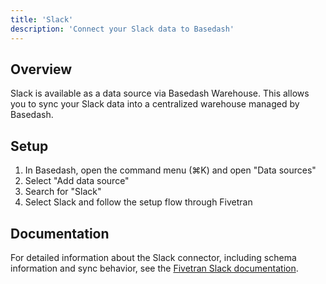 ```yaml
---
title: 'Slack'
description: 'Connect your Slack data to Basedash'
---
```


## Overview

Slack is available as a data source via Basedash Warehouse. This allows you to sync your Slack data into a centralized warehouse managed by Basedash.

## Setup

1. In Basedash, open the command menu (⌘K) and open "Data sources"
2. Select "Add data source"
3. Search for "Slack"
4. Select Slack and follow the setup flow through Fivetran

## Documentation

For detailed information about the Slack connector, including schema information and sync behavior, see the [Fivetran Slack documentation](https://fivetran.com/docs/connectors/applications/slack).
